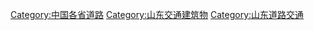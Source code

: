[[Category:中国各省道路|Category:中国各省道路]]
[[Category:山东交通建筑物|Category:山东交通建筑物]]
[[Category:山东道路交通|Category:山东道路交通]]